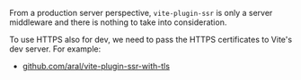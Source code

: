 From a production server perspective, `vite-plugin-ssr` is only a server middleware and there is nothing to take into consideration.

To use HTTPS also for dev, we need to pass the HTTPS certificates to Vite's dev server. For example:
 - [github.com/aral/vite-plugin-ssr-with-tls](https://github.com/aral/vite-plugin-ssr-with-tls)
